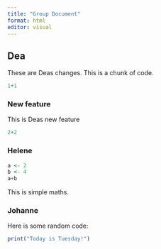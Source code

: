 ```yaml
---
title: "Group Document"
format: html
editor: visual
---
```


## Dea

These are Deas changes. This is a chunk of code.

```r
1+1
```

### New feature

This is Deas new feature
```r
2+2
```


### Helene

```r
a <- 2
b <- 4
a+b
```

This is simple maths.

### Johanne

Here is some random code:

```r
print("Today is Tuesday!")
```
